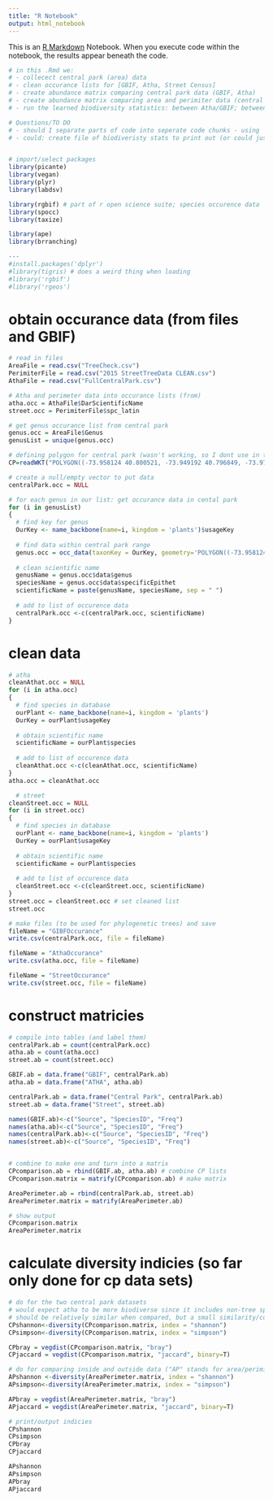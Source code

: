 ```yaml
---
title: "R Notebook"
output: html_notebook
---
```


This is an [R Markdown](http://rmarkdown.rstudio.com) Notebook. When you execute code within the notebook, the results appear beneath the code. 


```r

# in this .Rmd we:
# - collecect central park (area) data
# - clean occurance lists for [GBIF, Atha, Street Census]
# - create abundance matrix comparing central park data (GBIF, Atha)
# - create abundance matrix comparing area and perimiter data (central park, street trees)
# - run the learned biodiversity statistics: between Atha/GBIF; between CP/Street

# Questions/TO DO
# - should I separate parts of code into seperate code chunks - using ``` {r} ?
# - could: create file of biodiveristy stats to print out (or could just copy and paste)


# import/select packages
library(picante)
library(vegan)
library(plyr)
library(labdsv)

library(rgbif) # part of r open science suite; species occurence data
library(spocc)
library(taxize)

library(ape)
library(brranching)

---
#install.packages('dplyr')
#library(tigris) # does a weird thing when loading 
#library('rgbif')
#library('rgeos')

```

# obtain occurance data (from files and GBIF)
```r

# read in files 
AreaFile = read.csv("TreeCheck.csv")
PerimiterFile = read.csv("2015 StreetTreeData CLEAN.csv")
AthaFile = read.csv("FullCentralPark.csv")

# Atha and perimeter data into occurance lists (from)
atha.occ = AthaFile$DarScientificName
street.occ = PerimiterFile$spc_latin

# get genus occurance list from central park 
genus.occ = AreaFile$Genus
genusList = unique(genus.occ)

# defining polygon for central park (wasn't working, so I dont use in the call below)
CP=readWKT("POLYGON((-73.958124 40.800521, -73.949192 40.796849, -73.973083 40.76422, -73.981589 40.768175, -73.958124 40.800521))")

# create a null/empty vector to put data
centralPark.occ = NULL

# for each genus in our list: get occurance data in cental park 
for (i in genusList)
{
  # find key for genus
  OurKey <- name_backbone(name=i, kingdom = 'plants')$usageKey
  
  # find data within central park range
  genus.occ = occ_data(taxonKey = OurKey, geometry='POLYGON((-73.958124 40.800521, -73.949192 40.796849, -73.973083 40.76422, -73.981589 40.768175, -73.958124 40.800521))')
  
  # clean scientific name
  genusName = genus.occ$data$genus
  speciesName = genus.occ$data$specificEpithet
  scientificName = paste(genusName, speciesName, sep = " ")
  
  # add to list of occurence data
  centralPark.occ <-c(centralPark.occ, scientificName)
}

```

# clean data
```r

# atha
cleanAthat.occ = NULL 
for (i in atha.occ)
{
  # find species in database
  ourPlant <- name_backbone(name=i, kingdom = 'plants')
  OurKey = ourPlant$usageKey
  
  # obtain scientific name
  scientificName = ourPlant$species
  
  # add to list of occurence data
  cleanAthat.occ <-c(cleanAthat.occ, scientificName)
}
atha.occ = cleanAthat.occ

  # street
cleanStreet.occ = NULL 
for (i in street.occ)
{
  # find species in database
  ourPlant <- name_backbone(name=i, kingdom = 'plants')
  OurKey = ourPlant$usageKey
  
  # obtain scientific name
  scientificName = ourPlant$species
  
  # add to list of occurence data
  cleanStreet.occ <-c(cleanStreet.occ, scientificName)
}
street.occ = cleanStreet.occ # set cleaned list 
street.occ

# make files (to be used for phylogenetic trees) and save
fileName = "GIBFOccurance"
write.csv(centralPark.occ, file = fileName)

fileName = "AthaOccurance"
write.csv(atha.occ, file = fileName)

fileName = "StreetOccurance"
write.csv(street.occ, file = fileName)


```

# construct matricies 
```r

# compile into tables (and label them)
centralPark.ab = count(centralPark.occ)
atha.ab = count(atha.occ)
street.ab = count(street.occ)

GBIF.ab = data.frame("GBIF", centralPark.ab)
atha.ab = data.frame("ATHA", atha.ab)

centralPark.ab = data.frame("Central Park", centralPark.ab)
street.ab = data.frame("Street", street.ab)

names(GBIF.ab)<-c("Source", "SpeciesID", "Freq")
names(atha.ab)<-c("Source", "SpeciesID", "Freq")
names(centralPark.ab)<-c("Source", "SpeciesID", "Freq")
names(street.ab)<-c("Source", "SpeciesID", "Freq")


# combine to make one and turn into a matrix
CPcomparison.ab = rbind(GBIF.ab, atha.ab) # combine CP lists
CPcomparison.matrix = matrify(CPcomparison.ab) # make matrix

AreaPerimeter.ab = rbind(centralPark.ab, street.ab)
AreaPerimeter.matrix = matrify(AreaPerimeter.ab)

# show output
CPcomparison.matrix
AreaPerimeter.matrix

```


# calculate diversity indicies (so far only done for cp data sets)
```r
# do for the two central park datasets 
# would expect atha to be more biodiverse since it includes non-tree speices (shannon and simposon)
# should be relatively similar when compared, but a small similarity/comparative index (bray or jaccard) could be due to the includsion of non-trees in the atha data
CPshannon<-diversity(CPcomparison.matrix, index = "shannon")
CPsimpson<-diversity(CPcomparison.matrix, index = "simpson")

CPbray = vegdist(CPcomparison.matrix, "bray") 
CPjaccard = vegdist(CPcomparison.matrix, "jaccard", binary=T)

# do for comparing inside and outside data ("AP" stands for area/perimieter)
APshannon <-diversity(AreaPerimeter.matrix, index = "shannon")
APsimpson<-diversity(AreaPerimeter.matrix, index = "simpson")

APbray = vegdist(AreaPerimeter.matrix, "bray") 
APjaccard = vegdist(AreaPerimeter.matrix, "jaccard", binary=T)

# print/output indicies
CPshannon
CPsimpson
CPbray
CPjaccard

APshannon
APsimpson
APbray
APjaccard


```  
  